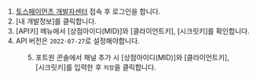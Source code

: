 


1. [토스페이먼츠 개발자센터](https://developers.tosspayments.com/) 접속 후 로그인을 합니다.
2. \[내 개발정보]를 클릭합니다.
3. \[API키] 메뉴에서 \[상점아이디(MID)]와 \[클라이언트키], \[시크릿키]를 확인합니다.
4. API 버전은 `2022-07-27`로 설정해야합니다.

<Figure src={image} caption="토스페이먼츠 개발자센터 내 API 키 조회 화면" />

5. 포트원 콘솔에서 채널 추가 시 \[상점아이디(MID)]와 \[클라이언트키], \[시크릿키]를 입력한 후 `저장`을 클릭합니다.
